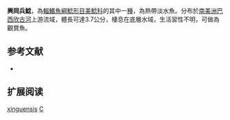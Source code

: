 {{Speciesbox
| name = 興岡兵鯰
| image =  
| image_width = 250px
| image_caption = 
| status = NE
| status_system = IUCN3.1
| genus = Corydoras
| species = xinguensis
| authority = [[Nijssen|Nijssen]], 1972
| synonyms =  
}}

'''興岡兵鯰'''，為[[輻鰭魚綱|輻鰭魚綱]][[鯰形目|鯰形目]][[美鯰科|美鯰科]]的其中一[[種|種]]，為熱帶淡水魚。分布於[[南美洲|南美洲]][[巴西|巴西]][[欣古河|欣古河]]上游流域，體長可達3.7公分，棲息在底層水域，生活習性不明，可做為觀賞魚。

==参考文献==
*{{FishBase_species|genus=Corydoras|species=xinguensis|year=2014|month=11}}

== 扩展阅读 ==
{{refbegin}}
{{wikispecies-inline|Corydoras xinguensis|興岡兵鯰}}
{{refend}}
{{Taxonbar|from=Q1758657}}

[[Category:兵鯰屬|xinguensis]]
[[Category:1972年描述的鱼类|C]]